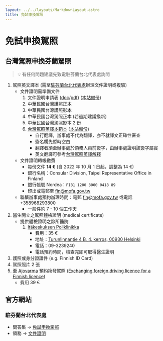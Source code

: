 ```yaml
---
layout: ../../layouts/MarkdownLayout.astro
title: 免試申換駕照
---
```

# 免試申換駕照

## ****台灣駕照申換芬蘭駕照****

> 💡 有任何問題建議先致電駐芬蘭台北代表處詢問

1. 駕照英文譯本 (需至[駐芬蘭台北代表處](https://www.roc-taiwan.org/fi/index.html)辦理文件證明或複驗)
    - 文件證明需準備文件
        1. 文件證明申請表 ([doc](https://www.roc-taiwan.org/uploads/sites/126/2016/03/%E6%96%87%E4%BB%B6%E8%AD%89%E6%98%8E%E9%A9%97%E8%AD%89%E7%94%B3%E8%AB%8B%E8%A1%A8.doc)/[pdf](https://www.roc-taiwan.org/uploads/sites/126/2015/04/%E6%96%87%E4%BB%B6%E8%AD%89%E6%98%8E%E9%A9%97%E8%AD%89%E7%94%B3%E8%AB%8B%E8%A1%A8.pdf)) ([本站備份](/文件證明驗證申請表.pdf))
        2. 中華民國台灣護照正本
        3. 中華民國台灣護照影本
        4. 中華民國台灣駕照正本 (若過期建議換新)
        5. 中華民國台灣駕照影本 2 份
        6. [台灣駕照英譯本範本](https://www.roc-taiwan.org/uploads/sites/126/2016/03/%E5%8F%B0%E7%81%A3%E9%A7%95%E7%85%A7%E8%8B%B1%E8%AD%AF%E6%9C%AC%E7%AF%84%E6%9C%AC.pdf) ([本站備份](/台灣駕照英譯本範本.pdf))
            - 自行翻譯，辦事處不代為翻譯，亦不就譯文正確性審查
            - 簽名欄先暫時空白
            - 翻譯者須至辦事處於領務人員前簽字，由辦事處證明該簽字屬實
            - 英文翻譯可參考[台灣駕照英譯解釋](https://www.roc-taiwan.org/uploads/sites/33/2018/12/%E6%B1%BD%E6%A9%9F%E8%BB%8A%E9%A7%95%E7%85%A7%E7%BF%BB%E8%AD%AF%E8%AA%AA%E6%98%8E-062618.pdf)
    - 文件證明轉帳繳費
        - 每份文件 **14 €** (自 2022 年 10 月 1 日起，調整為 14 €)
        - 銀行名稱：Consular Division, Taipei Representative Office in Finland
        - 銀行帳號 Nordea：`FI81 1200 3000 0418 89`
        - 印出或電郵至 fin@mofa.gov.tw
    - 聯繫辦事處預約辦理時間：電郵 fin@mofa.gov.tw 或電話 +358968293800
        - 一般件約 7 - 10 個工作天
2. 醫生開立之駕照體檢證明 (medical certificate)
    - 提供體檢證明之診所醫院
        1. [Itäkeskuksen Poliklinikka](https://www.itakeskuksenpoliklinikka.fi/yhteystiedot.htm)
            - 費用：35 €
            - 地址：[Turunlinnantie 4 B, 4. kerros, 00930 Helsinki](https://goo.gl/maps/VogiTLy11YvofuR9A)
            - 電話：09-3239240
            - 電話預約時間，檢查完即可取得醫生證明
3. 護照或身分證證件 (e.g. Finnish ID Card)
4. 駕照照片 2 張
5. 至 [Ajovarma](https://ajanvaraus.ajovarma.fi/c/common/aboa/reservation/public-entry-point?language=fi&productNumber=5010) 預約換發駕照 ([Exchanging foreign driving licence for a Finnish licence](https://www.a-katsastus.fi/en/booking-and-customer-service/book-an-appointment-for-ajovarma/))
    - 費用 39 €

## 官方網站

### 駐芬蘭台北代表處

- 問答集 -> [免試申換駕照](https://www.roc-taiwan.org/fi/post/1066.html)
- 領務 -> [文件證明](https://www.roc-taiwan.org/fi/post/1062.html)
